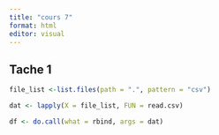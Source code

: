 ```yaml
---
title: "cours 7"
format: html
editor: visual
---
```


## Tache 1 

```r

file_list <-list.files(path = ".", pattern = "csv")

dat <- lapply(X = file_list, FUN = read.csv)

df <- do.call(what = rbind, args = dat)


```

